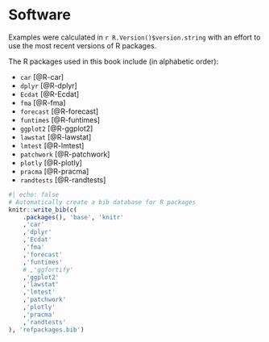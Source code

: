 # Software {.unnumbered}

Examples were calculated in `r R.Version()$version.string` with an effort to use the most recent versions of R packages.

The R packages used in this book include (in alphabetic order):

* `car` [@R-car]
* `dplyr` [@R-dplyr]
* `Ecdat` [@R-Ecdat]
* `fma` [@R-fma]
* `forecast` [@R-forecast]
* `funtimes` [@R-funtimes]
<!-- * `ggfortify` [@R-ggfortify] -->
* `ggplot2` [@R-ggplot2]
* `lawstat` [@R-lawstat]
* `lmtest` [@R-lmtest]
* `patchwork` [@R-patchwork]
* `plotly` [@R-plotly]
* `pracma` [@R-pracma]
* `randtests` [@R-randtests]


```r
#| echo: false
# Automatically create a bib database for R packages
knitr::write_bib(c(
    .packages(), 'base', 'knitr'
    ,'car'
    ,'dplyr'
    ,'Ecdat'
    ,'fma'
    ,'forecast' 
    ,'funtimes'
    # ,'ggfortify'
    ,'ggplot2'
    ,'lawstat'
    ,'lmtest'
    ,'patchwork'
    ,'plotly'
    ,'pracma'
    ,'randtests'
), 'refpackages.bib')
```


<!-- # Reg1 -->
<!-- library(tseries) -->
<!-- library(dynlm) -->
<!-- library(urca) -->
<!-- library(dplyr) -->
<!-- library(ecm) -->
